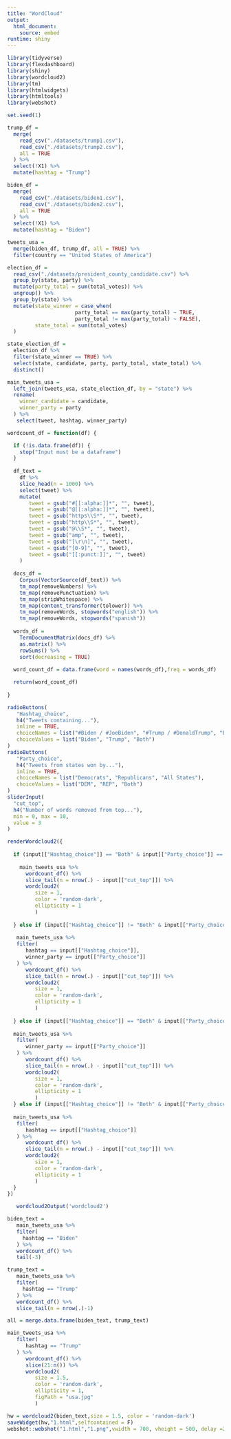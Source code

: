 ```yaml
---
title: "WordCloud"
output: 
  html_document:
    source: embed
runtime: shiny
---
```


```r
library(tidyverse)
library(flexdashboard)
library(shiny)
library(wordcloud2)
library(tm)
library(htmlwidgets)
library(htmltools)
library(webshot)

set.seed(1)
```

```r
trump_df = 
  merge(
    read_csv("./datasets/trump1.csv"),
    read_csv("./datasets/trump2.csv"),
    all = TRUE
  ) %>%
  select(!X1) %>%
  mutate(hashtag = "Trump")

biden_df = 
  merge(
    read_csv("./datasets/biden1.csv"),
    read_csv("./datasets/biden2.csv"),
    all = TRUE
  ) %>%
  select(!X1) %>%
  mutate(hashtag = "Biden")

tweets_usa =
  merge(biden_df, trump_df, all = TRUE) %>% 
  filter(country == "United States of America")

election_df =
  read_csv("./datasets/president_county_candidate.csv") %>% 
  group_by(state, party) %>% 
  mutate(party_total = sum(total_votes)) %>% 
  ungroup() %>% 
  group_by(state) %>%
  mutate(state_winner = case_when(
                      party_total == max(party_total) ~ TRUE,
                      party_total != max(party_total) ~ FALSE),
         state_total = sum(total_votes)
  )

state_election_df = 
  election_df %>% 
  filter(state_winner == TRUE) %>% 
  select(state, candidate, party, party_total, state_total) %>% 
  distinct()

main_tweets_usa = 
  left_join(tweets_usa, state_election_df, by = "state") %>% 
  rename(
    winner_candidate = candidate,
    winner_party = party
  ) %>% 
   select(tweet, hashtag, winner_party)
```

```r
wordcount_df = function(df) {

  if (!is.data.frame(df)) {
    stop("Input must be a dataframe")
  }
  
  df_text = 
    df %>% 
    slice_head(n = 1000) %>% 
    select(tweet) %>%
    mutate(
       tweet = gsub("#[[:alpha:]]*", "", tweet),
       tweet = gsub("@[[:alpha:]]*", "", tweet),
       tweet = gsub("https\\S*", "", tweet),
       tweet = gsub("http\\S*", "", tweet),
       tweet = gsub("@\\S*", "", tweet),
       tweet = gsub("amp", "", tweet),
       tweet = gsub("[\r\n]", "", tweet),
       tweet = gsub("[0-9]", "", tweet),
       tweet = gsub("[[:punct:]]", "", tweet)
    )
  
  docs_df =
    Corpus(VectorSource(df_text)) %>% 
    tm_map(removeNumbers) %>%
    tm_map(removePunctuation) %>%
    tm_map(stripWhitespace) %>% 
    tm_map(content_transformer(tolower)) %>% 
    tm_map(removeWords, stopwords("english")) %>% 
    tm_map(removeWords, stopwords("spanish"))
  
  words_df = 
    TermDocumentMatrix(docs_df) %>% 
    as.matrix() %>% 
    rowSums() %>% 
    sort(decreasing = TRUE)
  
  word_count_df = data.frame(word = names(words_df),freq = words_df)

  return(word_count_df)
  
}
```


```r
radioButtons(
   "Hashtag_choice",
   h4("Tweets containing..."),
   inline = TRUE,
   choiceNames = list("#Biden / #JoeBiden", "#Trump / #DonaldTrump", "Both"),
   choiceValues = list("Biden", "Trump", "Both")
)
radioButtons(
   "Party_choice",
   h4("Tweets from states won by..."),
   inline = TRUE,
   choiceNames = list("Democrats", "Republicans", "All States"),
   choiceValues = list("DEM", "REP", "Both")
)
sliderInput(
  "cut_top",
  h4("Number of words removed from top..."),
  min = 0, max = 10,
  value = 3
)

renderWordcloud2({
  
  if (input[["Hashtag_choice"]] == "Both" & input[["Party_choice"]] == "Both") {
    
    main_tweets_usa %>% 
      wordcount_df() %>% 
      slice_tail(n = nrow(.) - input[["cut_top"]]) %>%
      wordcloud2(
         size = 1, 
         color = 'random-dark',
         ellipticity = 1
         )
    
  } else if (input[["Hashtag_choice"]] != "Both" & input[["Party_choice"]] != "Both") {
    
   main_tweets_usa %>% 
   filter(
      hashtag == input[["Hashtag_choice"]],
      winner_party == input[["Party_choice"]]
   ) %>% 
      wordcount_df() %>% 
      slice_tail(n = nrow(.) - input[["cut_top"]]) %>%
      wordcloud2(
         size = 1, 
         color = 'random-dark',
         ellipticity = 1
         )
    
  } else if (input[["Hashtag_choice"]] == "Both" & input[["Party_choice"]] != "Both") {
  
  main_tweets_usa %>% 
   filter(
      winner_party == input[["Party_choice"]]
   ) %>% 
      wordcount_df() %>% 
      slice_tail(n = nrow(.) - input[["cut_top"]]) %>%
      wordcloud2(
         size = 1, 
         color = 'random-dark',
         ellipticity = 1
         )
  } else if (input[["Hashtag_choice"]] != "Both" & input[["Party_choice"]] == "Both") {
  
  main_tweets_usa %>% 
   filter(
      hashtag == input[["Hashtag_choice"]]
   ) %>% 
      wordcount_df() %>% 
      slice_tail(n = nrow(.) - input[["cut_top"]]) %>%
      wordcloud2(
         size = 1, 
         color = 'random-dark',
         ellipticity = 1
         )
  }
})

   wordcloud2Output('wordcloud2')
```


```r
biden_text = 
   main_tweets_usa %>% 
   filter(
     hashtag == "Biden"
   ) %>% 
   wordcount_df() %>% 
   tail(-3)

trump_text = 
   main_tweets_usa %>% 
   filter(
     hashtag == "Trump"
   ) %>% 
   wordcount_df() %>% 
   slice_tail(n = nrow(.)-1)

all = merge.data.frame(biden_text, trump_text)

main_tweets_usa %>% 
   filter(
      hashtag == "Trump"
   ) %>% 
      wordcount_df() %>% 
      slice(21:n()) %>%
      wordcloud2(
         size = 1.5, 
         color = 'random-dark',
         ellipticity = 1,
         figPath = "usa.jpg"
         )

hw = wordcloud2(biden_text,size = 1.5, color = 'random-dark')
saveWidget(hw,"1.html",selfcontained = F)
webshot::webshot("1.html","1.png",vwidth = 700, vheight = 500, delay =20)
```


